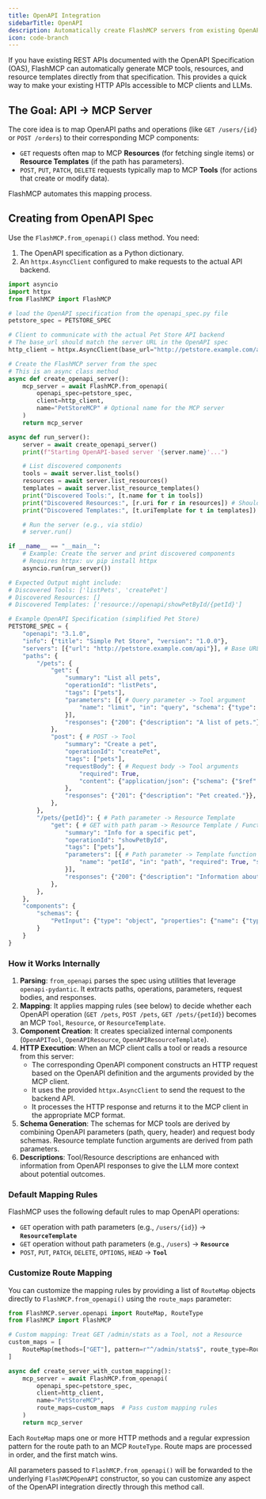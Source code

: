 ```yaml
---
title: OpenAPI Integration
sidebarTitle: OpenAPI
description: Automatically create FlashMCP servers from existing OpenAPI specifications.
icon: code-branch
---
```


If you have existing REST APIs documented with the OpenAPI Specification (OAS), FlashMCP can automatically generate MCP tools, resources, and resource templates directly from that specification. This provides a quick way to make your existing HTTP APIs accessible to MCP clients and LLMs.

## The Goal: API -> MCP Server

The core idea is to map OpenAPI paths and operations (like `GET /users/{id}` or `POST /orders`) to their corresponding MCP components:

-   `GET` requests often map to MCP **Resources** (for fetching single items) or **Resource Templates** (if the path has parameters).
-   `POST`, `PUT`, `PATCH`, `DELETE` requests typically map to MCP **Tools** (for actions that create or modify data).

FlashMCP automates this mapping process.

## Creating from OpenAPI Spec

Use the `FlashMCP.from_openapi()` class method. You need:

1.  The OpenAPI specification as a Python dictionary.
2.  An `httpx.AsyncClient` configured to make requests to the actual API backend.

<CodeGroup>

```python server.py
import asyncio
import httpx
from FlashMCP import FlashMCP

# load the OpenAPI specification from the openapi_spec.py file
petstore_spec = PETSTORE_SPEC

# Client to communicate with the actual Pet Store API backend
# The base_url should match the server URL in the OpenAPI spec
http_client = httpx.AsyncClient(base_url="http://petstore.example.com/api")

# Create the FlashMCP server from the spec
# This is an async class method
async def create_openapi_server():
    mcp_server = await FlashMCP.from_openapi(
        openapi_spec=petstore_spec,
        client=http_client,
        name="PetStoreMCP" # Optional name for the MCP server
    )
    return mcp_server

async def run_server():
    server = await create_openapi_server()
    print(f"Starting OpenAPI-based server '{server.name}'...")

    # List discovered components
    tools = await server.list_tools()
    resources = await server.list_resources()
    templates = await server.list_resource_templates()
    print("Discovered Tools:", [t.name for t in tools])
    print("Discovered Resources:", [r.uri for r in resources]) # Should be empty if no parameterless GETs
    print("Discovered Templates:", [t.uriTemplate for t in templates])

    # Run the server (e.g., via stdio)
    # server.run()

if __name__ == "__main__":
    # Example: Create the server and print discovered components
    # Requires httpx: uv pip install httpx
    asyncio.run(run_server())

# Expected Output might include:
# Discovered Tools: ['listPets', 'createPet']
# Discovered Resources: []
# Discovered Templates: ['resource://openapi/showPetById/{petId}']
```

```python openapi_spec.py
# Example OpenAPI Specification (simplified Pet Store)
PETSTORE_SPEC = {
    "openapi": "3.1.0",
    "info": {"title": "Simple Pet Store", "version": "1.0.0"},
    "servers": [{"url": "http://petstore.example.com/api"}], # Base URL for API calls
    "paths": {
        "/pets": {
            "get": {
                "summary": "List all pets",
                "operationId": "listPets",
                "tags": ["pets"],
                "parameters": [{ # Query parameter -> Tool argument
                    "name": "limit", "in": "query", "schema": {"type": "integer"}
                }],
                "responses": {"200": {"description": "A list of pets."}},
            },
            "post": { # POST -> Tool
                "summary": "Create a pet",
                "operationId": "createPet",
                "tags": ["pets"],
                "requestBody": { # Request body -> Tool arguments
                    "required": True,
                    "content": {"application/json": {"schema": {"$ref": "#/components/schemas/PetInput"}}}
                },
                "responses": {"201": {"description": "Pet created."}},
            },
        },
        "/pets/{petId}": { # Path parameter -> Resource Template
            "get": { # GET with path param -> Resource Template / FunctionResource
                "summary": "Info for a specific pet",
                "operationId": "showPetById",
                "tags": ["pets"],
                "parameters": [{ # Path parameter -> Template function argument
                    "name": "petId", "in": "path", "required": True, "schema": {"type": "string"}
                }],
                "responses": {"200": {"description": "Information about the pet."}},
            },
        },
    },
    "components": {
        "schemas": {
            "PetInput": {"type": "object", "properties": {"name": {"type": "string"}, "tag": {"type": "string"}}},
        }
    }
}
``` 

</CodeGroup>

### How it Works Internally

1.  **Parsing**: `from_openapi` parses the spec using utilities that leverage `openapi-pydantic`. It extracts paths, operations, parameters, request bodies, and responses.
2.  **Mapping**: It applies mapping rules (see below) to decide whether each OpenAPI operation (`GET /pets`, `POST /pets`, `GET /pets/{petId}`) becomes an MCP `Tool`, `Resource`, or `ResourceTemplate`.
3.  **Component Creation**: It creates specialized internal components (`OpenAPITool`, `OpenAPIResource`, `OpenAPIResourceTemplate`).
4.  **HTTP Execution**: When an MCP client calls a tool or reads a resource from this server:
    *   The corresponding OpenAPI component constructs an HTTP request based on the OpenAPI definition and the arguments provided by the MCP client.
    *   It uses the provided `httpx.AsyncClient` to send the request to the backend API.
    *   It processes the HTTP response and returns it to the MCP client in the appropriate MCP format.
5.  **Schema Generation**: The schemas for MCP tools are derived by combining OpenAPI parameters (path, query, header) and request body schemas. Resource template function arguments are derived from path parameters.
6.  **Descriptions**: Tool/Resource descriptions are enhanced with information from OpenAPI responses to give the LLM more context about potential outcomes.

### Default Mapping Rules

FlashMCP uses the following default rules to map OpenAPI operations:

-   `GET` operation with path parameters (e.g., `/users/{id}`) -> **`ResourceTemplate`**
-   `GET` operation without path parameters (e.g., `/users`) -> **`Resource`**
-   `POST`, `PUT`, `PATCH`, `DELETE`, `OPTIONS`, `HEAD` -> **`Tool`**

### Customize Route Mapping

You can customize the mapping rules by providing a list of `RouteMap` objects directly to `FlashMCP.from_openapi()` using the `route_maps` parameter:

```python
from FlashMCP.server.openapi import RouteMap, RouteType
from FlashMCP import FlashMCP

# Custom mapping: Treat GET /admin/stats as a Tool, not a Resource
custom_maps = [
    RouteMap(methods=["GET"], pattern=r"^/admin/stats$", route_type=RouteType.TOOL)
]

async def create_server_with_custom_mapping():
    mcp_server = await FlashMCP.from_openapi(
        openapi_spec=petstore_spec,
        client=http_client,
        name="PetStoreMCP",
        route_maps=custom_maps  # Pass custom mapping rules
    )
    return mcp_server
```

Each `RouteMap` maps one or more HTTP methods and a regular expression pattern for the route path to an MCP `RouteType`. Route maps are processed in order, and the first match wins.

All parameters passed to `FlashMCP.from_openapi()` will be forwarded to the underlying `FlashMCPOpenAPI` constructor, so you can customize any aspect of the OpenAPI integration directly through this method call.

